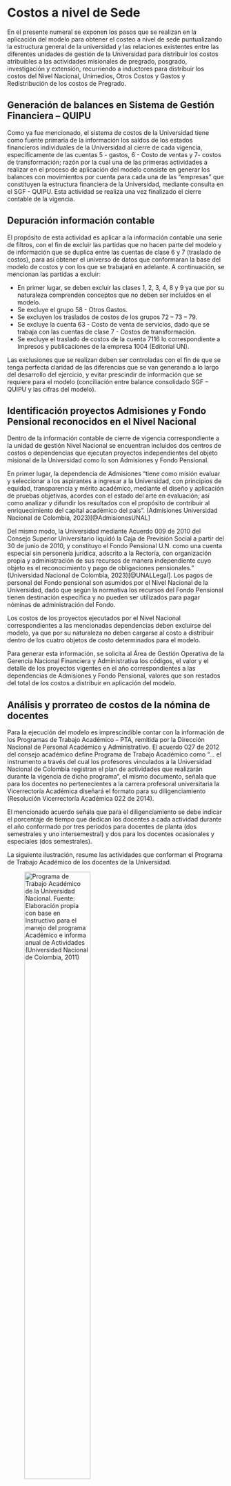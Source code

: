 # Costos a nivel de Sede

En el presente numeral se exponen los pasos que se realizan en la aplicación del modelo para obtener el costeo a nivel de sede puntualizando la estructura general de la universidad y las relaciones existentes entre las diferentes unidades de gestión de la Universidad para distribuir los costos atribuibles a las actividades misionales de pregrado, posgrado, investigación y extensión, recurriendo a inductores para distribuir los costos del Nivel Nacional, Unimedios, Otros Costos y Gastos y Redistribución de los costos de Pregrado.

## Generación de balances en Sistema de Gestión Financiera -- QUIPU

Como ya fue mencionado, el sistema de costos de la Universidad tiene como fuente primaria de la información los saldos de los estados financieros individuales de la Universidad al cierre de cada vigencia, específicamente de las cuentas 5 - gastos, 6 - Costo de ventas y 7- costos de transformación; razón por la cual una de las primeras actividades a realizar en el proceso de aplicación del modelo consiste en generar los balances con movimientos por cuenta para cada una de las "empresas" que constituyen la estructura financiera de la Universidad, mediante consulta en el SGF - QUIPU. Esta actividad se realiza una vez finalizado el cierre contable de la vigencia.

## Depuración información contable

El propósito de esta actividad es aplicar a la información contable una serie de filtros, con el fin de excluir las partidas que no hacen parte del modelo y de información que se duplica entre las cuentas de clase 6 y 7 (traslado de costos), para así obtener el universo de datos que conformaran la base del modelo de costos y con los que se trabajará en adelante. A continuación, se mencionan las partidas a excluir:

-   En primer lugar, se deben excluir las clases 1, 2, 3, 4, 8 y 9 ya que por su naturaleza comprenden conceptos que no deben ser incluidos en el modelo.
-   Se excluye el grupo 58 - Otros Gastos.
-   Se excluyen los traslados de costos de los grupos 72 -- 73 -- 79.
-   Se excluye la cuenta 63 - Costo de venta de servicios, dado que se trabaja con las cuentas de clase 7 - Costos de transformación.
-   Se excluye el traslado de costos de la cuenta 7116 lo correspondiente a Impresos y publicaciones de la empresa 1004 (Editorial UN).

Las exclusiones que se realizan deben ser controladas con el fin de que se tenga perfecta claridad de las diferencias que se van generando a lo largo del desarrollo del ejercicio, y evitar prescindir de información que se requiere para el modelo (conciliación entre balance consolidado SGF -- QUIPU y las cifras del modelo).

## Identificación proyectos Admisiones y Fondo Pensional reconocidos en el Nivel Nacional

Dentro de la información contable de cierre de vigencia correspondiente a la unidad de gestión Nivel Nacional se encuentran incluidos dos centros de costos o dependencias que ejecutan proyectos independientes del objeto misional de la Universidad como lo son Admisiones y Fondo Pensional.

En primer lugar, la dependencia de Admisiones "tiene como misión evaluar y seleccionar a los aspirantes a ingresar a la Universidad, con principios de equidad, transparencia y mérito académico, mediante el diseño y aplicación de pruebas objetivas, acordes con el estado del arte en evaluación; así como analizar y difundir los resultados con el propósito de contribuir al enriquecimiento del capital académico del país". (Admisiones Universidad Nacional de Colombia, 2023)[@AdmisionesUNAL]

Del mismo modo, la Universidad mediante Acuerdo 009 de 2010 del Consejo Superior Universitario liquidó la Caja de Previsión Social a partir del 30 de junio de 2010, y constituyo el Fondo Pensional U.N. como una cuenta especial sin personería jurídica, adscrito a la Rectoría, con organización propia y administración de sus recursos de manera independiente cuyo objeto es el reconocimiento y pago de obligaciones pensionales." (Universidad Nacional de Colombia, 2023)[@UNALLegal]. Los pagos de personal del Fondo pensional son asumidos por el Nivel Nacional de la Universidad, dado que según la normativa los recursos del Fondo Pensional tienen destinación específica y no pueden ser utilizados para pagar nóminas de administración del Fondo. 

Los costos de los proyectos ejecutados por el Nivel Nacional correspondientes a las mencionadas dependencias deben excluirse del modelo, ya que por su naturaleza no deben cargarse al costo a distribuir dentro de los cuatro objetos de costo determinados para el modelo.

Para generar esta información, se solicita al Área de Gestión Operativa de la Gerencia Nacional Financiera y Administrativa los códigos, el valor y el detalle de los proyectos vigentes en el año correspondientes a las dependencias de Admisiones y Fondo Pensional, valores que son restados del total de los costos a distribuir en aplicación del modelo.

## Análisis y prorrateo de costos de la nómina de docentes

Para la ejecución del modelo es imprescindible contar con la información de los Programas de Trabajo Académico -- PTA, remitida por la Dirección Nacional de Personal Académico y Administrativo. El acuerdo 027 de 2012 del consejo académico define Programa de Trabajo Académico como "... el instrumento a través del cual los profesores vinculados a la Universidad Nacional de Colombia registran el plan de actividades que realizarán durante la vigencia de dicho programa", el mismo documento, señala que para los docentes no pertenecientes a la carrera profesoral universitaria la Vicerrectoría Académica diseñará el formato para su diligenciamiento (Resolución Vicerrectoría Académica 022 de 2014).

El mencionado acuerdo señala que para el diligenciamiento se debe indicar el porcentaje de tiempo que dedican los docentes a cada actividad durante el año conformado por tres períodos para docentes de planta (dos semestrales y uno intersemestral) y dos para los docentes ocasionales y especiales (dos semestrales).

La siguiente ilustración, resume las actividades que conforman el Programa de Trabajo Académico de los docentes de la Universidad.

![Programa de Trabajo Académico de la Universidad Nacional. Fuente: Elaboración propia con base en Instructivo para el manejo del programa Académico e informa anual de Actividades (Universidad Nacional de Colombia, 2011)](IlustracionesCostos/ilustracion4.png "Programa de Trabajo Académico de la Universidad Nacional"){fig-align="center" width="60%"}

Es necesario conciliar la información reportada por la Dirección Nacional de Personal Académico y Administrativo y los saldos generados a través del SGF QUIPU, para ello se comparan los valores reportados en el PTA con los saldos contables correspondientes a los costos de personal docente de la respectiva vigencia, discriminando los costos del personal docente por objeto de costos (Pregrado, Posgrado, Investigación, y Extensión), así como por sede (sedes andinas y sedes de presencia nacional).

La información recibida de Dirección Nacional de Personal Académico y Administrativo se encuentra clasificada de la siguiente manera:

-   Programa de Trabajo Académico - Aprobado

    -   Información con estatus aprobada y debidamente identificada dentro de las cuatro actividades misionales la cual no requiere distribución a través de inductores.

    -   Información aprobada con estatus "sin información" en las actividades denominadas "Actividad docente presencial", "Otras actividades docentes" y "Proyectos de investigación, Creación y extensión", se presentan cuando los docentes no identifican una asociación misional específica de la actividad adelantada, para la cual se hace necesario realizar una distribución del saldo entre el peso de las actividades misionales que sí están identificadas.

-   Programa de Trabajo Académico -- No Aprobado

    -   Adicionalmente, existe información catalogada como "PTA en otros Estados" que recoge situaciones como docentes (de planta, ocasionales y especiales) que tienen sus Programas de Trabajo Académico en estados diferentes a aprobado, lo anterior puede presentarse por que el docente no diligenció el PTA, o porque el mismo no fue aprobado por su jefe en la Unidad Académica Básica o el decano de la facultad.

    Para la distribución de la información denominada "PTA en otros estados" se procede a efectuar un cálculo porcentual del costo correspondiente a cada una de las siete actividades reportadas en el PTA. De acuerdo a las participaciones calculadas de cada actividad en el PTA, se distribuye el valor de "PTA en otros estados".

De esta manera se obtiene la distribución total del costo informado por la Dirección Nacional de Personal Académico y administrativo dentro de las actividades misionales.

Esta actividad se debe realizar por separado para docentes de planta y docentes ocasionales y especiales, toda vez que los últimos deben reportar únicamente costos en actividades de formación de pregrado y posgrado.

-   Distribución diferencia del PTA con contabilidad

Como se mencionó previamente, es necesario realizar la distribución de la diferencia presentada entre los saldos contables de los costos de personal docente y la información reportada en el PTA, ya que el modelo se desarrolla con base en la información contable arrojada por el SGF--QUIPU. Dicha diferencia se distribuye teniendo en cuenta el porcentaje de participación del costo correspondiente a las siete actividades establecidas en el PTA.

-   Distribución en actividades misionales

Tomando en cuenta que para el modelo de costos se han definido cuatro objetos de costos de acuerdo con las actividades misionales de la Universidad (Pregrado, Posgrado, Extensión e Investigación y creación artística), es necesario distribuir los costos de personal del PTA, en términos de estas actividades.

Para lo anterior, se distribuyen los costos de: actividad académico administrativa, formación y actualización, otros, situaciones especiales y otras actividades, entre las demás actividades de manera proporcional, dado que las primeras se derivan de las actividades misionales de la Universidad, de forma tal que finalmente el total del costo de personal este distribuido tan solo en las siguientes actividades por sede:

  *   Actividad docente presencial y otras actividades docentes -- Pregrado.
  *   Actividad docente presencial y otras actividades docentes -- Posgrado.
  *   Proyectos de Creación / Investigación.
  *   Proyectos de Extensión.

![Distribución Información PTA a Actividades Misionales. Fuente: Elaboración propia](IlustracionesCostos/ilustracion5.png "Distribución Información PTA a Actividades Misionales"){width="70%" fig-align="center"}

## Costos asignados de la gestión general de la Universidad

A continuación, se abordarán las diferentes distribuciones propias de la gestión general y la estructura de la universidad necesarias para asignar costos a las actividades de pregrado, posgrado, investigación y extensión que se presentan así:

-   Redistribución de costos de pregrado a actividades misionales
-   Distribución nivel nacional y Unimedios
-   Asignación de costos indirectos a misionales

### Redistribución de costos de pregrado a las actividades misionales

De acuerdo con la normativa contable la universidad reconoce en las cuentas de clase 7 costos de transformación las erogaciones que de acuerdo con su origen y soportes corresponden a las actividades misionales, para lo cual el catálogo de cuentas contables identifica de manera separada la información para pregrado, posgrado, investigación y extensión.

Sin embargo, se presentan erogaciones para las cuales no es fácil identificar a cuál de las cuatro actividades misionales de la Universidad corresponden, dado que por su naturaleza afectarían todas o a algunas de las mismas, en estos casos los reconocimientos contables se realizan en su totalidad en las cuentas de costos de pregrado. Ejemplo de esta circunstancia son los costos de la nómina de docentes, dado que cuando la información llega a las áreas financieras para su reconocimiento, la misma no se encuentra discriminada entre pregrado, posgrado, investigación y extensión.

Con base en lo anterior, los costos reconocidos contablemente en las actividades misionales de posgrado, investigación y extensión se tomarán como costos directos y no serán objeto de ninguna distribución; y los costos reconocidos contablemente en las cuentas de costos de pregrado se distribuyen en las cuatro actividades misionales de la Universidad, tomando como inductores los definidos previamente en el presente documento. (Ver Tabla 2).

![Distribución costos de pregrado a demás actividades misionales. Fuente: Elaboración propia](IlustracionesCostos/ilustracion6.png "Distribución costos de pregrado a demás actividades misionales"){width="70%" fig-align="center"}

### Distribución de los costos de Nivel Nacional y Unimedios

Corresponde a los costos del Nivel Nacional y Unimedios que son asignados a las nueve sedes y unidades especiales, esta distribución se hace teniendo en cuenta que las áreas del nivel nacional como la rectoría, vicerrectorías, la dirección de personal académico y administrativo, la dirección de programas de posgrado, la Gerencia Nacional Financiera y Administrativa, Planeación Nacional, Dirección Jurídica Nacional, entre otras, ejecutan actividades de gestión, dirección, administración y/o de coordinación necesarias para el cumplimiento de las actividades misionales de la Universidad y el correcto funcionamiento de las facultades y los programas curriculares; así mismo, Unimedios hace labores de divulgación de las actividades misionales, por lo que estos costos se distribuyen a las sedes, y unidades especiales, los cuales, en el caso de las sedes, se asignarán posteriormente a las facultades con base en los inductores determinados para tal fin.

Para esta distribución se definieron nuevos inductores de costos, toda vez que no es posible usar inductores como número de estudiantes, o número de docentes ya que en el Nivel Nacional y en Unimedios no se encuentran estas figuras, por lo que se han definido usar los porcentajes de asignación relacionados en la Tabla 2.

Para la distribución de los costos del Nivel Nacional se toman los costos totales de dicha unidad de gestión por cada una de las agrupaciones y se dividen entre la suma de los costos y gastos totales de las sedes, Unimedios, Unisalud, Editorial Fondo Pensional, y Regalías. 

Para el caso del Fondo Pensional, en atención a la normatividad especial que lo reglamenta, el Nivel Nacional asume los gastos de personal y gastos generales que requiere el fondo para su funcionamiento, sin embargo, estos gastos se deben trasladar del Nivel Nacional a los costos propios del Fondo Pensional, para así determinar los costos a asignar por los servicios prestados por el Nivel Nacional.

De esta manera, el Nivel Nacional distribuye todos sus costos, multiplicando la tasa de asignación por el costo de cada agrupación en cada sede por Actividad misional (Pregrado, Posgrado, Investigación y Extensión) y a Unimedios, Unisalud, Fondo Pensional, Editorial y Regalías.

A continuación, se asignan los costos de Unimedios a las sedes de la Universidad. Para que el modelo continúe siendo consistente, se siguen aplicando los mismos inductores del paso anterior, basado en los costos que cada sede tiene en cada agrupación. Continuando con la lógica que fue usada en la distribución realizada en el del Nivel Nacional a las sedes. Es importante precisar que por sus operaciones Unimedios concentra sus costos en actividades diferentes a las cuatro actividades misionales, por lo que serán catalogadas como "Otros Costos y Gastos", que a su vez serán distribuidos en las sedes a las cuatro actividades misionales.

Se obtiene la tasa de asignación tomando los costos de Unimedios y se dividen entre la suma de los "Otros Costos y Gastos" por sede y por agrupación. De esta manera, Unimedios distribuye todos sus costos. Multiplicando la tasa de asignación por el costo de cada agrupación en cada sede.

![Distribución de costos del Nivel Nacional y Unimedios. Fuente: Elaboración propia](IlustracionesCostos/ilustracion7.png "Distribución de costos del Nivel Nacional y Unimedios"){width="70%" fig-align="center"}

Del total de los costos reconocidos en la contabilidad de la Universidad se excluyen en el nivel de sedes, los costos de UNISALUD, EDITORIAL, FONDO PENSIONAL y REGALIAS más los costos asignados a estas unidades de gestión del Nivel Nacional y Unimedios (costos de proyectos), lo anterior por no tener relación con las actividades misionales de la Universidad.

### Asignación de costos indirectos de las sedes a actividades misionales

El último paso en el proceso de construcción del modelo de costos a nivel de sede es la distribución de los costos indirectos reconocidos contablemente en cada una de las sedes, a los costos misionales de las mismas estos costos indirectos son aquellos catalogados como "otros costos y gastos". Para ello, se usan los mismos inductores definidos para la distribución de los costos de pregrado (Tabla 2).

![Distribución de Costos Indirectos a Actividades Misionales. Fuente: Elaboración propia](IlustracionesCostos/ilustracion8.png "Distribución de Costos Indirectos a Actividades Misionales"){width="70%" fig-align="center"}

Una vez realizadas estas distribuciones, sumada con los costos del PTA, se obtienen las estructuras de costos para las nueve sedes de la Universidad, esto es el costo final de cada una de las cuatro actividades misionales en las diferentes sedes.
